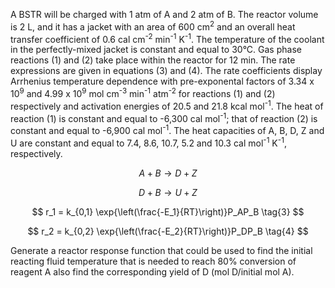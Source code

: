 A BSTR will be charged with 1 atm of A and 2 atm of B. The reactor volume is 2 L, and it has a jacket with an area of 600 cm^2^ and an overall heat transfer coefficient of 0.6 cal cm^-2^ min^-1^ K^-1^. The temperature of the coolant in the perfectly-mixed jacket is constant and equal to 30°C. Gas phase reactions (1) and (2) take place within the reactor for 12 min. The rate expressions are given in equations (3) and (4). The rate coefficients display Arrhenius temperature dependence with pre-exponental factors of 3.34 x 10^9^ and 4.99 x 10^9^ mol cm^-3^ min^-1^ atm^-2^ for reactions (1) and (2) respectively and activation energies of 20.5 and 21.8 kcal mol^-1^. The heat of reaction (1) is constant and equal to -6,300 cal mol^-1^; that of reaction (2) is constant and equal to -6,900 cal mol^-1^. The heat capacities of A, B, D, Z and U are constant and equal to 7.4, 8.6, 10.7, 5.2 and 10.3 cal mol^-1^ K^-1^, respectively.

$$
A + B \rightarrow D + Z \tag{1}
$$

$$
D + B \rightarrow U + Z \tag{2}
$$

$$
r_1 = k_{0,1} \exp{\left(\frac{-E_1}{RT}\right)}P_AP_B \tag{3}
$$

$$
r_2 = k_{0,2} \exp{\left(\frac{-E_2}{RT}\right)}P_DP_B \tag{4}
$$

Generate a reactor response function that could be used to find the initial reacting fluid temperature that is needed to reach 80% conversion of reagent A also find the corresponding yield of D (mol D/initial mol A).